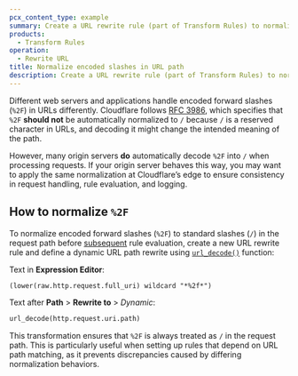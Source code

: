 ```yaml
---
pcx_content_type: example
summary: Create a URL rewrite rule (part of Transform Rules) to normalize encoded forward slashes (`%2F`) in the request path to standard slashes (`/`).
products:
  - Transform Rules
operation:
  - Rewrite URL
title: Normalize encoded slashes in URL path
description: Create a URL rewrite rule (part of Transform Rules) to normalize encoded forward slashes (`%2F`) in the request path to standard slashes (`/`).
---
```



Different web servers and applications handle encoded forward slashes (`%2F`) in URLs differently. Cloudflare follows [RFC 3986](https://datatracker.ietf.org/doc/html/rfc3986), which specifies that `%2F` **should not** be automatically normalized to `/` because `/` is a reserved character in URLs, and decoding it might change the intended meaning of the path.

However, many origin servers **do** automatically decode `%2F` into `/` when processing requests. If your origin server behaves this way, you may want to apply the same normalization at Cloudflare’s edge to ensure consistency in request handling, rule evaluation, and logging.

## How to normalize `%2F`

To normalize encoded forward slashes (`%2F`) to standard slashes (`/`) in the request path before [subsequent](/ruleset-engine/reference/phases-list/) rule evaluation, create a new URL rewrite rule and define a dynamic URL path rewrite using [`url_decode()`](/ruleset-engine/rules-language/functions/#url_decode) function:

<Example>

Text in **Expression Editor**:

```txt
(lower(raw.http.request.full_uri) wildcard "*%2f*")
```

Text after **Path** > **Rewrite to** > _Dynamic_:

```txt
url_decode(http.request.uri.path)
```

</Example>

This transformation ensures that `%2F` is always treated as `/` in the request path. This is particularly useful when setting up rules that depend on URL path matching, as it prevents discrepancies caused by differing normalization behaviors.
